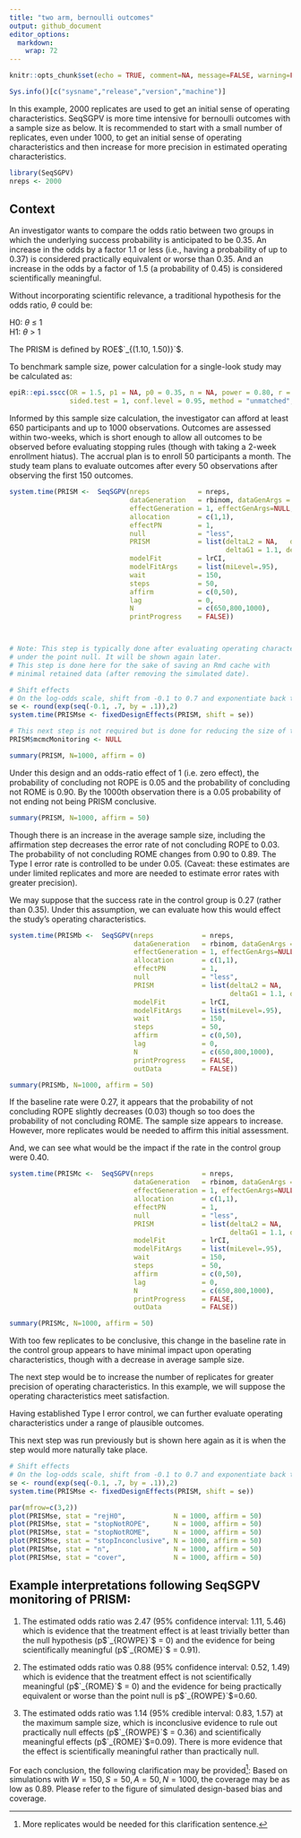 ```yaml
---
title: "two arm, bernoulli outcomes"
output: github_document
editor_options: 
  markdown: 
    wrap: 72
---
```


```r
knitr::opts_chunk$set(echo = TRUE, comment=NA, message=FALSE, warning=FALSE, fig.width = 8, fig.height = 8, fig.align='center', eval=TRUE)
```

```r
Sys.info()[c("sysname","release","version","machine")]
```

In this example, 2000 replicates are used to get an initial sense of operating characteristics. SeqSGPV is more time intensive for bernoulli outcomes with a sample size as below. It is recommended to start with a small number of replicates, even under 1000, to get an initial sense of operating characteristics and then increase for more precision in estimated operating characteristics.

```r
library(SeqSGPV)
nreps <- 2000
```

## Context

An investigator wants to compare the odds ratio between two groups in
which the underlying success probability is anticipated to be 0.35. An
increase in the odds by a factor 1.1 or less (i.e., having a probability
of up to 0.37) is considered practically equivalent or worse than 0.35.
And an increase in the odds by a factor of 1.5 (a probability of 0.45)
is considered scientifically meaningful.

Without incorporating scientific relevance, a traditional hypothesis for
the odds ratio, $\theta$ could be:

H0: $\theta$ $\le$ 1\
H1: $\theta$ \> 1

The PRISM is defined by ROE$`_{(1.10, 1.50)}`$.

To benchmark sample size, power calculation for a single-look study may be calculated as:

```r
epiR::epi.sscc(OR = 1.5, p1 = NA, p0 = 0.35, n = NA, power = 0.80, r = 1,
               sided.test = 1, conf.level = 0.95, method = "unmatched", fleiss = FALSE)
```

Informed by this sample size calculation, the investigator can afford at least 650 participants and up to 1000 observations.
Outcomes are assessed within two-weeks, which is short enough to allow
all outcomes to be observed before evaluating stopping rules (though with taking a 2-week enrollment hiatus). The
accrual plan is to enroll 50 participants a month. The study team plans
to evaluate outcomes after every 50 observations after observing the
first 150 outcomes.

```r
system.time(PRISM <-  SeqSGPV(nreps            = nreps,
                              dataGeneration   = rbinom, dataGenArgs = list(n=650, size = 1, prob = 0.35),
                              effectGeneration = 1, effectGenArgs=NULL,  effectScale  = "oddsratio",
                              allocation       = c(1,1),
                              effectPN         = 1,
                              null             = "less",
                              PRISM            = list(deltaL2 = NA,   deltaL1 = NA, 
                                                      deltaG1 = 1.1, deltaG2 = 1.5),
                              modelFit         = lrCI,
                              modelFitArgs     = list(miLevel=.95),
                              wait             = 150,
                              steps            = 50,
                              affirm           = c(0,50),
                              lag              = 0,
                              N                = c(650,800,1000),
                              printProgress    = FALSE))



# Note: This step is typically done after evaluating operating characteristics
# under the point null. It will be shown again later.
# This step is done here for the sake of saving an Rmd cache with
# minimal retained data (after removing the simulated date).

# Shift effects
# On the log-odds scale, shift from -0.1 to 0.7 and exponentiate back to odds ratio scale
se <- round(exp(seq(-0.1, .7, by = .1)),2)
system.time(PRISMse <- fixedDesignEffects(PRISM, shift = se))

# This next step is not required but is done for reducing the size of the Rmd cache.
PRISM$mcmcMonitoring <- NULL
```

```r
summary(PRISM, N=1000, affirm = 0)
```

Under this design and an odds-ratio effect of 1 (i.e. zero effect), the
probability of concluding not ROPE is 0.05 and the probability of
concluding not ROME is 0.90. By the 1000th observation there is a 0.05
probability of not ending not being PRISM conclusive.

```r
summary(PRISM, N=1000, affirm = 50)
```

Though there is an increase in the average sample size, including the affirmation step decreases the error rate of not concluding ROPE to 0.03. The probability of not concluding ROME changes from 0.90 to 0.89. The Type I error rate is controlled to be under 0.05. (Caveat: these estimates are under limited replicates and more are needed to estimate error rates with greater precision).

We may suppose that the success rate in the control group is 0.27
(rather than 0.35). Under this assumption, we can evaluate how this
would effect the study's operating characteristics.

```r
system.time(PRISMb <-  SeqSGPV(nreps            = nreps,
                               dataGeneration   = rbinom, dataGenArgs = list(n=650, size = 1, prob = 0.27),
                               effectGeneration = 1, effectGenArgs=NULL,  effectScale  = "oddsratio",
                               allocation       = c(1,1),
                               effectPN         = 1,
                               null             = "less",
                               PRISM            = list(deltaL2 = NA,   deltaL1 = NA, 
                                                       deltaG1 = 1.1, deltaG2 = 1.5),
                               modelFit         = lrCI,
                               modelFitArgs     = list(miLevel=.95),
                               wait             = 150,
                               steps            = 50,
                               affirm           = c(0,50),
                               lag              = 0,
                               N                = c(650,800,1000),
                               printProgress    = FALSE,
                               outData          = FALSE))
```

```r
summary(PRISMb, N=1000, affirm = 50)
```

If the baseline rate were 0.27, it appears that the probability of not concluding ROPE slightly decreases (0.03) though so too does the probability of not concluding ROME. The sample size appears to increase. However, more replicates would be needed to affirm this initial assessment.

And, we can see what would be the impact if the rate in the control group were 0.40.

```r
system.time(PRISMc <-  SeqSGPV(nreps            = nreps,
                               dataGeneration   = rbinom, dataGenArgs = list(n=650, size = 1, prob = 0.40),
                               effectGeneration = 1, effectGenArgs=NULL,  effectScale  = "oddsratio",
                               allocation       = c(1,1),
                               effectPN         = 1,
                               null             = "less",
                               PRISM            = list(deltaL2 = NA,   deltaL1 = NA, 
                                                       deltaG1 = 1.1, deltaG2 = 1.5),
                               modelFit         = lrCI,
                               modelFitArgs     = list(miLevel=.95),
                               wait             = 150,
                               steps            = 50,
                               affirm           = c(0,50),
                               lag              = 0,
                               N                = c(650,800,1000),
                               printProgress    = FALSE,
                               outData          = FALSE))
```

```r
summary(PRISMc, N=1000, affirm = 50)
```

With too few replicates to be conclusive, this change in the baseline rate in the control group appears to have minimal impact upon operating characteristics, though with a decrease in average sample size.

The next step would be to increase the number of replicates for greater precision of operating characteristics. In this example, we will suppose the operating characteristics meet satisfaction.

Having established Type I error control, we can further evaluate
operating characteristics under a range of plausible outcomes.

This next step was run previously but is shown here again as it is when the step 
would more naturally take place.

```r
# Shift effects
# On the log-odds scale, shift from -0.1 to 0.7 and exponentiate back to odds ratio scale
se <- round(exp(seq(-0.1, .7, by = .1)),2)
system.time(PRISMse <- fixedDesignEffects(PRISM, shift = se))
```

```r
par(mfrow=c(3,2))
plot(PRISMse, stat = "rejH0",            N = 1000, affirm = 50)
plot(PRISMse, stat = "stopNotROPE",      N = 1000, affirm = 50)
plot(PRISMse, stat = "stopNotROME",      N = 1000, affirm = 50)
plot(PRISMse, stat = "stopInconclusive", N = 1000, affirm = 50)
plot(PRISMse, stat = "n",                N = 1000, affirm = 50)
plot(PRISMse, stat = "cover",            N = 1000, affirm = 50)
```

## Example interpretations following SeqSGPV monitoring of PRISM:

1.  The estimated odds ratio was 2.47 (95% confidence interval: 1.11,
    5.46) which is evidence that the treatment effect is at least
    trivially better than the null hypothesis (p$`_{ROWPE}`$ = 0) and the
    evidence for being scientifically meaningful (p$`_{ROME}`$ = 0.91).

2.  The estimated odds ratio was 0.88 (95% confidence interval: 0.52,
    1.49) which is evidence that the treatment effect is not
    scientifically meaningful (p$`_{ROME}`$ = 0) and the evidence for
    being practically equivalent or worse than the point null is
    p$`_{ROWPE}`$=0.60.

3.  The estimated odds ratio was 1.14 (95% credible interval: 0.83,
    1.57) at the maximum sample size, which is inconclusive evidence to
    rule out practically null effects (p$`_{ROWPE}`$ = 0.36) and
    scientifically meaningful effects (p$`_{ROME}`$=0.09). There is
    more evidence that the effect is scientifically meaningful rather
    than practically null.

For each conclusion, the following clarification may be provided[^1]: Based
on simulations with $W=150, S=50, A=50, N=1000$, the coverage may be as low as 0.89. Please refer to the figure of simulated design-based bias and coverage.

[^1]: More replicates would be needed for this clarification sentence.
